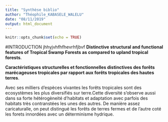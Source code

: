 ---
title: "Synthèse biblio"
author: "Théophile_KABASELE_WALELU"
date: "08/11/2019"
output: html_document
---

```{r setup, include=FALSE}
knitr::opts_chunk$set(echo = TRUE)
```

#INTRODUCTION 
jhhyjvhfhfhevrhfjbvf
**Distinctive structural and functional features of Tropical Swamp Forests as compared to upland tropical forests**.

**Caractéristiques structurelles et fonctionnelles distinctives des forêts marécageuses tropicales par rapport aux forêts tropicales des hautes terres**.

Avec ses milliers d'espèces vivantes les forêts tropicales sont des ecosystèmes les plus diversifiés sur terre.Cette diversité s'observe aussi dans sa forte hétérogèneité d'habitats et adaptation avec parfois des habitats très contranstées les unes des autres. De manière assez caricaturalle, on peut distingué les forêts de terres fermes et de l'autre coté les forets innordées avec un déterminisme hydrique. 
